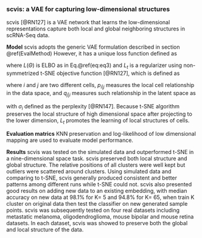 
### scvis: a VAE for capturing low-dimensional structures  {#scvis}

scvis [@RN127]<!--[73]--> is a VAE network that learns the low-dimensional representations capture both local and global neighboring structures in scRNA-Seq data. 

**Model** scvis adopts the generic VAE formulation described in section \@ref(EvalMethod) However, it has a unique loss function defined as  

\begin{equation}
L(\Theta)= - \mathcal{L}(\Theta) + \lambda L_{t}(\Theta) (\#eq:eq26)
\end{equation}

where $L(\Theta)$ is ELBO as in Eq.\@ref(eq:eq3) and $L_{t}$ is a regularizer using non-symmetrized t-SNE objective function [@RN127]<!--[73]-->, which is defined as

\begin{equation}
L_{t}(\Theta)= \sum_{i=1}^{N}\sum_{j=1,j\neq i}^{N} p_{j\vert i}\log{\frac{p_{j \vert i}}{q_{j \vert i}} } (\#eq:eq27)
\end{equation}

where $i$ and $j$ are two different cells, $p_{i\vert j}$ measures the local cell relationship in the data space, and $q_{j \vert i}$ measures such relationship in the latent space as

\begin{equation}
p_{i \vert j} = \frac{exp(- \frac{\|x_{i}-x_{j} \|^{2}}{2\sigma_{i}^{2}})}{\sum_{k\ne i}exp(- \frac{\|x_{i}-x_{k} \|^{2}}{2\sigma_{i}^{2}})},\space q_{j \vert i} = \frac{(1+\|z_{i}-z_{j} \|^{2})^{-1}}{\sum_{k\ne i}(1+\|z_{i}-z_{k} \|^{2})^{-1}} (\#eq:eq28)
\end{equation}


with $\sigma_{i}$ defined as the perplexity [@RN147]<!--[74]-->. Because t-SNE algorithm preserves the local structure of high dimensional space after projecting to the lower dimension,  $L_{t}$ promotes the learning of local structures of cells. 

**Evaluation matrics**  KNN preservation and log-likelihood of low dimensional mapping are used to evaluate model performance.

**Results**  scvis was tested on the simulated data and outperformed t-SNE in a nine-dimensional space task. scvis preserved both local structure and global structure. The relative positions of all clusters were well kept but outliers were scattered around clusters. Using simulated data and comparing to t-SNE, scvis generally produced consistent and better patterns among different runs while t-SNE could not. scvis also presented good results on adding new data to an existing embedding,  with median accuracy on new data at 98.1% for K= 5 and 94.8% for K= 65, when train K cluster on original data then test the classifier on new generated sample points.  scvis was subsequently tested on four real datasets including metastatic melanoma, oligodendroglioma, mouse bipolar and mouse retina datasets. In each dataset, scvis was showed to preserve both the global and local structure of the data.

